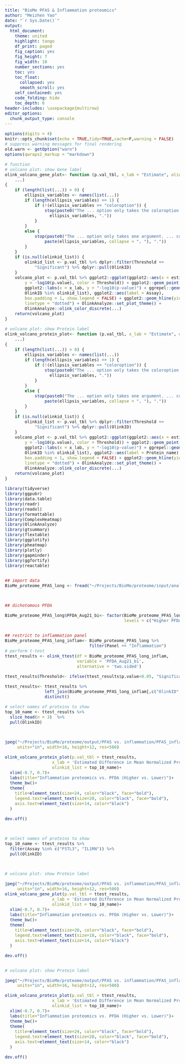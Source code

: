 ---
title: "BioMe PFAS & Inflammation proteomics"
author: "Meizhen Yao"
date: "`r Sys.Date()`"
output:
  html_document:
    theme: united
    highlight: tango
    df_print: paged
    fig_caption: yes
    fig_height: 7
    fig_width: 10
    number_sections: yes
    toc: yes
    toc_float:
      collapsed: yes
      smooth_scroll: yes
    self_contained: yes
    code_folding: hide
    toc_depth: 6
header-includes: \usepackage{multirow}
editor_options: 
  chunk_output_type: console
---

<style type="text/css">
body{
  /*font-family: Helvetica;*/
  font-size: 12pt;
}
</style>


```{r setup, include=FALSE}
options(digits = 4)
knitr::opts_chunk$set(echo = TRUE,tidy=TRUE,cache=F,warning = FALSE)
# suppress warning messages for final rendering
old.warn <- getOption("warn")
options(qwraps2_markup = "markdown")

```


```{r, include=FALSE}
# function
# volcano plot: show Gene label
olink_volcano_gene_plot<- function (p.val_tbl, x_lab = "Estimate", olinkid_list = NULL, 
    ...) 
{
    if (length(list(...)) > 0) {
        ellipsis_variables <- names(list(...))
        if (length(ellipsis_variables) == 1) {
            if (!(ellipsis_variables == "coloroption")) {
                stop(paste0("The ... option only takes the coloroption argument. ... currently contains the variable ", 
                  ellipsis_variables, "."))
            }
        }
        else {
            stop(paste0("The ... option only takes one argument. ... currently contains the variables ", 
                paste(ellipsis_variables, collapse = ", "), "."))
        }
    }
    if (is.null(olinkid_list)) {
        olinkid_list <- p.val_tbl %>% dplyr::filter(Threshold == 
            "Significant") %>% dplyr::pull(OlinkID)
    }
    volcano_plot <- p.val_tbl %>% ggplot2::ggplot(ggplot2::aes(x = estimate, 
        y = -log10(p.value), color = Threshold)) + ggplot2::geom_point() + 
        ggplot2::labs(x = x_lab, y = "-log10(p-value)") + ggrepel::geom_label_repel(size=10, data = subset(p.val_tbl, 
        OlinkID %in% olinkid_list), ggplot2::aes(label = Assay), 
        box.padding = 1, show.legend = FALSE) + ggplot2::geom_hline(yintercept = -log10(0.05), 
        linetype = "dotted") + OlinkAnalyze::set_plot_theme() + 
        OlinkAnalyze::olink_color_discrete(...)
    return(volcano_plot)
}

# volcano plot: show Protein label
olink_volcano_protein_plot<- function (p.val_tbl, x_lab = "Estimate", olinkid_list = NULL, 
    ...) 
{
    if (length(list(...)) > 0) {
        ellipsis_variables <- names(list(...))
        if (length(ellipsis_variables) == 1) {
            if (!(ellipsis_variables == "coloroption")) {
                stop(paste0("The ... option only takes the coloroption argument. ... currently contains the variable ", 
                  ellipsis_variables, "."))
            }
        }
        else {
            stop(paste0("The ... option only takes one argument. ... currently contains the variables ", 
                paste(ellipsis_variables, collapse = ", "), "."))
        }
    }
    if (is.null(olinkid_list)) {
        olinkid_list <- p.val_tbl %>% dplyr::filter(Threshold == 
            "Significant") %>% dplyr::pull(OlinkID)
    }
    volcano_plot <- p.val_tbl %>% ggplot2::ggplot(ggplot2::aes(x = estimate, 
        y = -log10(p.value), color = Threshold)) + ggplot2::geom_point() + 
        ggplot2::labs(x = x_lab, y = "-log10(p-value)") + ggrepel::geom_label_repel(size=10, data = subset(p.val_tbl, 
        OlinkID %in% olinkid_list), ggplot2::aes(label = Protein_name), 
        box.padding = 1, show.legend = FALSE) + ggplot2::geom_hline(yintercept = -log10(0.05), 
        linetype = "dotted") + OlinkAnalyze::set_plot_theme() + 
        OlinkAnalyze::olink_color_discrete(...)
    return(volcano_plot)
}


```



```{r, include=FALSE}
library(tidyverse)
library(ggpubr)
library(data.table)
library(readr)
library(readxl)
library(formattable)
library(ComplexHeatmap)
library(OlinkAnalyze)
library(gtsummary)
library(flextable)
library(ggplotify)
library(pheatmap)
library(plotly)
library(gapminder)
library(ggfortify)
library(reactable)


## import data
BioMe_proteome_PFAS_long <- fread("~/Projects/BioMe/proteome/input/analysis_sample/BioMe_proteome_PFAS_long.txt")



## dichotomous PFDA 

BioMe_proteome_PFAS_long$PFDA_Aug21_bi<- factor(BioMe_proteome_PFAS_long$PFDA_Aug21_bi,
                                                levels = c("Higher PFDA", "Lower PFDA"))


## restrict to inflammation panel
BioMe_proteome_PFAS_long_inflam<- BioMe_proteome_PFAS_long %>% 
                                  filter(Panel == "Inflammation")
# perform t-test
ttest_results <- olink_ttest(df = BioMe_proteome_PFAS_long_inflam,
                             variable = 'PFDA_Aug21_bi',
                             alternative = 'two.sided')

ttest_results$Threshold<- ifelse(ttest_results$p.value<0.05, "Significant", "Non-significant")

ttest_results<- ttest_results %>% 
                left_join(BioMe_proteome_PFAS_long_inflam[,c("OlinkID", "Protein_name")], by="OlinkID") %>% 
                distinct()

```


```{r, include=FALSE}
# select names of proteins to show
top_10_name <- ttest_results %>%
  slice_head(n = 3)  %>%
  pull(OlinkID)



jpeg("~/Projects/BioMe/proteome/output/PFAS vs. inflammation/PFAS_inflammation_protein_10_ttest.jpeg",
     units="in", width=16, height=12, res=500)

olink_volcano_protein_plot(p.val_tbl = ttest_results,
                   x_lab = 'Estimated Difference in Mean Normalized Protein Expression',
                   olinkid_list = top_10_name)+
  xlim(-0.7, 0.7)+
  labs(title="Inflammation proteomics vs. PFDA (Higher vs. Lower)")+
  theme_bw()+
  theme(
    title=element_text(size=24, color="black", face="bold"),
    legend.text=element_text(size=20, color="black", face="bold"),
    axis.text=element_text(size=14, color="black")
  )

dev.off()




```


```{r, include=FALSE}
# select names of proteins to show
top_10_name <- ttest_results %>%
  filter(Assay %in% c("FSTL3", "IL1RN")) %>%
  pull(OlinkID)



# volcano plot: show Protein label

jpeg("~/Projects/BioMe/proteome/output/PFAS vs. inflammation/PFAS_inflammation_gene_ttest.jpeg",
     units="in", width=16, height=12, res=500)
olink_volcano_gene_plot(p.val_tbl = ttest_results,
                   x_lab = 'Estimated Difference in Mean Normalized Protein Expression',
                   olinkid_list = top_10_name)+
  xlim(-0.7, 0.7)+
  labs(title="Inflammation proteomics vs. PFDA (Higher vs. Lower)")+
  theme_bw()+
  theme(
    title=element_text(size=20, color="black", face="bold"),
    legend.text=element_text(size=18, color="black", face="bold"),
    axis.text=element_text(size=14, color="black")
  )

dev.off()


# volcano plot: show Protein label

jpeg("~/Projects/BioMe/proteome/output/PFAS vs. inflammation/PFAS_inflammation_protein_ttest.jpeg",
     units="in", width=16, height=12, res=500)

olink_volcano_protein_plot(p.val_tbl = ttest_results,
                   x_lab = 'Estimated Difference in Mean Normalized Protein Expression',
                   olinkid_list = top_10_name)+
  xlim(-0.7, 0.7)+
  labs(title="Inflammation proteomics vs. PFDA (Higher vs. Lower)")+
  theme_bw()+
  theme(
    title=element_text(size=24, color="black", face="bold"),
    legend.text=element_text(size=20, color="black", face="bold"),
    axis.text=element_text(size=14, color="black")
  )

dev.off()




```





















